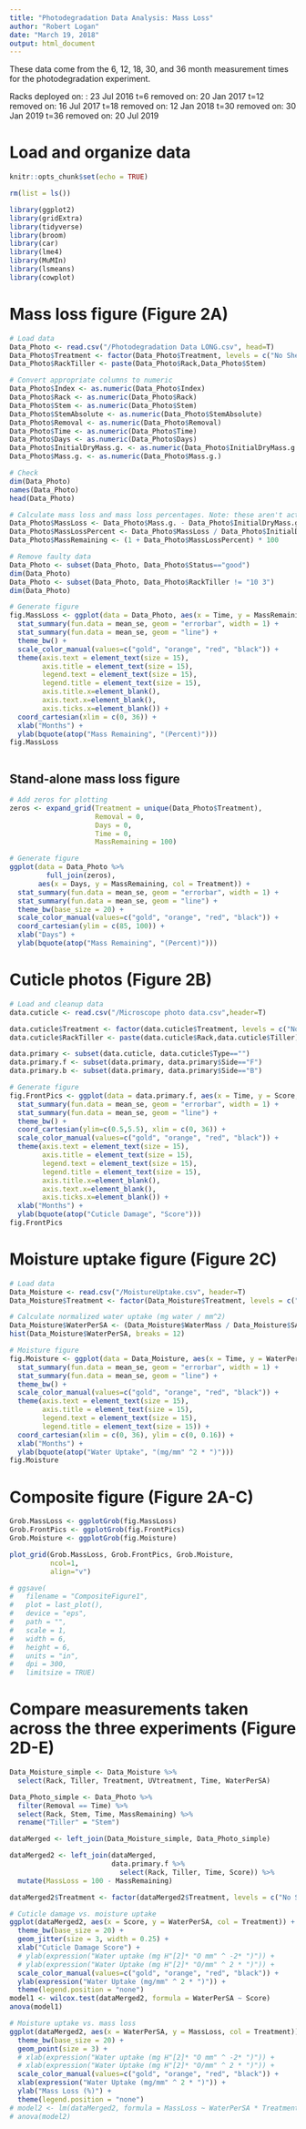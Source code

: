 ```yaml
---
title: "Photodegradation Data Analysis: Mass Loss"
author: "Robert Logan"
date: "March 19, 2018"
output: html_document
---
```


These data come from the 6, 12, 18, 30, and 36 month measurement times for the photodegradation experiment.

Racks deployed on: : 23 Jul 2016
t=6 removed on: 20 Jan 2017
t=12 removed on: 16 Jul 2017
t=18 removed on: 12 Jan 2018
t=30 removed on: 30 Jan 2019
t=36 removed on: 20 Jul 2019

# Load and organize data

```r
knitr::opts_chunk$set(echo = TRUE)

rm(list = ls())

library(ggplot2)
library(gridExtra)
library(tidyverse)
library(broom)
library(car)
library(lme4)
library(MuMIn)
library(lsmeans)
library(cowplot)


```

# Mass loss figure (Figure 2A)

```r

# Load data
Data_Photo <- read.csv("/Photodegradation Data LONG.csv", head=T)
Data_Photo$Treatment <- factor(Data_Photo$Treatment, levels = c("No Shelter", "UVpass", "UVblock", "Shade"))
Data_Photo$RackTiller <- paste(Data_Photo$Rack,Data_Photo$Stem)

# Convert appropriate columns to numeric
Data_Photo$Index <- as.numeric(Data_Photo$Index)
Data_Photo$Rack <- as.numeric(Data_Photo$Rack)
Data_Photo$Stem <- as.numeric(Data_Photo$Stem)
Data_Photo$StemAbsolute <- as.numeric(Data_Photo$StemAbsolute)
Data_Photo$Removal <- as.numeric(Data_Photo$Removal)
Data_Photo$Time <- as.numeric(Data_Photo$Time)
Data_Photo$Days <- as.numeric(Data_Photo$Days)
Data_Photo$InitialDryMass.g. <- as.numeric(Data_Photo$InitialDryMass.g.)
Data_Photo$Mass.g. <- as.numeric(Data_Photo$Mass.g.)

# Check
dim(Data_Photo)
names(Data_Photo)
head(Data_Photo)

# Calculate mass loss and mass loss percentages. Note: these aren't actually expressed as precentages but as proportions.
Data_Photo$MassLoss <- Data_Photo$Mass.g. - Data_Photo$InitialDryMass.g.
Data_Photo$MassLossPercent <- Data_Photo$MassLoss / Data_Photo$InitialDryMass.g.
Data_Photo$MassRemaining <- (1 + Data_Photo$MassLossPercent) * 100

# Remove faulty data
Data_Photo <- subset(Data_Photo, Data_Photo$Status=="good")
dim(Data_Photo)
Data_Photo <- subset(Data_Photo, Data_Photo$RackTiller != "10 3")
dim(Data_Photo)

# Generate figure
fig.MassLoss <- ggplot(data = Data_Photo, aes(x = Time, y = MassRemaining, col = Treatment)) +
  stat_summary(fun.data = mean_se, geom = "errorbar", width = 1) +
  stat_summary(fun.data = mean_se, geom = "line") +
  theme_bw() +
  scale_color_manual(values=c("gold", "orange", "red", "black")) +
  theme(axis.text = element_text(size = 15),
        axis.title = element_text(size = 15),
        legend.text = element_text(size = 15),
        legend.title = element_text(size = 15),
        axis.title.x=element_blank(),
        axis.text.x=element_blank(),
        axis.ticks.x=element_blank()) +
  coord_cartesian(xlim = c(0, 36)) +
  xlab("Months") +
  ylab(bquote(atop("Mass Remaining", "(Percent)")))
fig.MassLoss



```

## Stand-alone mass loss figure

```r

# Add zeros for plotting
zeros <- expand_grid(Treatment = unique(Data_Photo$Treatment),
                     Removal = 0,
                     Days = 0,
                     Time = 0,
                     MassRemaining = 100)

# Generate figure
ggplot(data = Data_Photo %>%
         full_join(zeros),
       aes(x = Days, y = MassRemaining, col = Treatment)) +
  stat_summary(fun.data = mean_se, geom = "errorbar", width = 1) +
  stat_summary(fun.data = mean_se, geom = "line") +
  theme_bw(base_size = 20) +
  scale_color_manual(values=c("gold", "orange", "red", "black")) +
  coord_cartesian(ylim = c(85, 100)) +
  xlab("Days") +
  ylab(bquote(atop("Mass Remaining", "(Percent)")))

```


# Cuticle photos (Figure 2B)

```r

# Load and cleanup data
data.cuticle <- read.csv("/Microscope photo data.csv",header=T)

data.cuticle$Treatment <- factor(data.cuticle$Treatment, levels = c("No Shelter", "UVpass", "UVblock", "Shade"))
data.cuticle$RackTiller <- paste(data.cuticle$Rack,data.cuticle$Tiller)

data.primary <- subset(data.cuticle, data.cuticle$Type=="")
data.primary.f <- subset(data.primary, data.primary$Side=="F")
data.primary.b <- subset(data.primary, data.primary$Side=="B")

# Generate figure
fig.FrontPics <- ggplot(data = data.primary.f, aes(x = Time, y = Score, col = Treatment)) +
  stat_summary(fun.data = mean_se, geom = "errorbar", width = 1) +
  stat_summary(fun.data = mean_se, geom = "line") +
  theme_bw() +
  coord_cartesian(ylim=c(0.5,5.5), xlim = c(0, 36)) +
  scale_color_manual(values=c("gold", "orange", "red", "black")) +
  theme(axis.text = element_text(size = 15),
        axis.title = element_text(size = 15),
        legend.text = element_text(size = 15),
        legend.title = element_text(size = 15),
        axis.title.x=element_blank(),
        axis.text.x=element_blank(),
        axis.ticks.x=element_blank()) +
  xlab("Months") +
  ylab(bquote(atop("Cuticle Damage", "Score")))
fig.FrontPics

```

# Moisture uptake figure (Figure 2C)

```r

# Load data
Data_Moisture <- read.csv("/MoistureUptake.csv", header=T)
Data_Moisture$Treatment <- factor(Data_Moisture$Treatment, levels = c("No Shelter", "UVpass", "UVblock", "Shade"))

# Calculate normalized water uptake (mg water / mm^2)
Data_Moisture$WaterPerSA <- (Data_Moisture$WaterMass / Data_Moisture$SA) * 1000
hist(Data_Moisture$WaterPerSA, breaks = 12)

# Moisture figure
fig.Moisture <- ggplot(data = Data_Moisture, aes(x = Time, y = WaterPerSA, col = Treatment)) +
  stat_summary(fun.data = mean_se, geom = "errorbar", width = 1) +
  stat_summary(fun.data = mean_se, geom = "line") +
  theme_bw() +
  scale_color_manual(values=c("gold", "orange", "red", "black")) +
  theme(axis.text = element_text(size = 15),
        axis.title = element_text(size = 15),
        legend.text = element_text(size = 15),
        legend.title = element_text(size = 15)) +
  coord_cartesian(xlim = c(0, 36), ylim = c(0, 0.16)) +
  xlab("Months") +
  ylab(bquote(atop("Water Uptake", "(mg/mm" ^2 * ")")))
fig.Moisture

```

# Composite figure (Figure 2A-C)

```r

Grob.MassLoss <- ggplotGrob(fig.MassLoss)
Grob.FrontPics <- ggplotGrob(fig.FrontPics)
Grob.Moisture <- ggplotGrob(fig.Moisture)

plot_grid(Grob.MassLoss, Grob.FrontPics, Grob.Moisture,
          ncol=1,
          align="v")

# ggsave(
#   filename = "CompositeFigure1",
#   plot = last_plot(),
#   device = "eps",
#   path = "",
#   scale = 1,
#   width = 6,
#   height = 6,
#   units = "in",
#   dpi = 300,
#   limitsize = TRUE)

```


# Compare measurements taken across the three experiments (Figure 2D-E)

```r

Data_Moisture_simple <- Data_Moisture %>%
  select(Rack, Tiller, Treatment, UVtreatment, Time, WaterPerSA)

Data_Photo_simple <- Data_Photo %>%
  filter(Removal == Time) %>%
  select(Rack, Stem, Time, MassRemaining) %>%
  rename("Tiller" = "Stem")

dataMerged <- left_join(Data_Moisture_simple, Data_Photo_simple)

dataMerged2 <- left_join(dataMerged,
                         data.primary.f %>%
                           select(Rack, Tiller, Time, Score)) %>%
  mutate(MassLoss = 100 - MassRemaining)

dataMerged2$Treatment <- factor(dataMerged2$Treatment, levels = c("No Shelter", "UVpass", "UVblock", "Shade"))

# Cuticle damage vs. moisture uptake
ggplot(dataMerged2, aes(x = Score, y = WaterPerSA, col = Treatment)) +
  theme_bw(base_size = 20) +
  geom_jitter(size = 3, width = 0.25) +
  xlab("Cuticle Damage Score") +
  # ylab(expression("Water uptake (mg H"[2]* "O mm" ^ -2* ")")) +
  # ylab(expression("Water Uptake (mg H"[2]* "O/mm" ^ 2 * ")")) +
  scale_color_manual(values=c("gold", "orange", "red", "black")) +
  ylab(expression("Water Uptake (mg/mm" ^ 2 * ")")) +
  theme(legend.position = "none")
model1 <- wilcox.test(dataMerged2, formula = WaterPerSA ~ Score)
anova(model1)

# Moisture uptake vs. mass loss
ggplot(dataMerged2, aes(x = WaterPerSA, y = MassLoss, col = Treatment)) +
  theme_bw(base_size = 20) +
  geom_point(size = 3) +
  # xlab(expression("Water uptake (mg H"[2]* "O mm" ^ -2* ")")) +
  # xlab(expression("Water Uptake (mg H"[2]* "O/mm" ^ 2 * ")")) +
  scale_color_manual(values=c("gold", "orange", "red", "black")) +
  xlab(expression("Water Uptake (mg/mm" ^ 2 * ")")) +
  ylab("Mass Loss (%)") +
  theme(legend.position = "none")
# model2 <- lm(dataMerged2, formula = MassLoss ~ WaterPerSA * Treatment)
# anova(model2)

```



